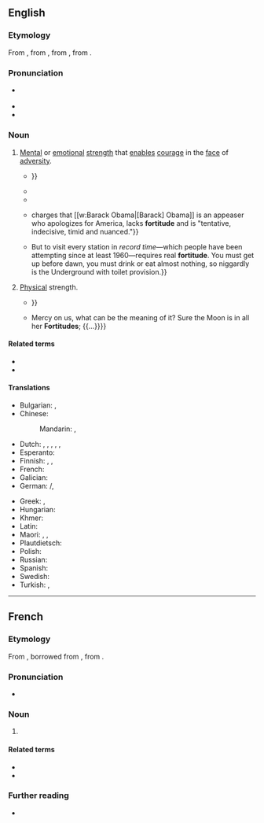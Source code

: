 ==English==

===Etymology===
{{root|en|ine-pro|*bʰerǵʰ-|*-tus}}
From {{inh|en|enm|fortitude}}, from {{der|en|fro|-}}, from {{der|en|la|fortitūdō||bravery, strength}}, from {{m|la|fortis||brave, strong}}.

===Pronunciation===
* {{a|RP}} {{IPA|en|/ˈfɔːtɪtjuːd/}}
* {{audio|en|LL-Q1860 (eng)-Vealhurl-fortitude.wav|Audio (UK)}}
* {{hyphenation|en|for|ti|tude}}

===Noun===
{{en-noun|~}}

# [[mental|Mental]] or [[emotional]] [[strength]] that [[enable]]s [[courage]] in the [[face#Noun|face]] of [[adversity]].
#: {{synonyms|en|inner strength|moxie|resolve}}
#* {{RQ:Shakespeare Henry 8|act=III|scene=ii|page=223|column=1|passage=I am able now (me thinkes) / (Out of a '''Fortitude''' of Soule, I feele) / To endure more Miſeries, {{...}}}}
#* {{RQ:Austen Lady Susan|letter=I|lettername=Lady Susan Vernon to Mr. Vernon|pages=203–204|pageref=203|passage=I shall soon have need for all my '''fortitude''', as I am on the point of separation from my own daughter.}}
#* {{RQ:Conrad Mirror of the Sea|chapter=The Grip of the Land|page=123|passage=She [the ship] may be saved by your efforts, by your resource and '''fortitude''' bearing up against the heavy weight of guilt and failure.}}
#* {{quote-journal|en|author=Fareed Zakaria|authorlink=Fareed Zakaria|title=The Strategist|magazine=[[w:Time (magazine)|Time]]|url=http://www.time.com/time/magazine/article/0,9171,2104842,00.html|date=30 January 2012|passage={{w|Mitt Romney}} {{...}} charges that [[w:Barack Obama|[Barack] Obama]] is an appeaser who apologizes for America, lacks '''fortitude''' and is "tentative, indecisive, timid and nuanced."}}
#* {{quote-book|en|author=Andrew Martin|title=Underground Overground: A Passenger’s History of the Tube|publisher=Profile Books|year=2012|page=267|isbn=978-1-84668-477-7|passage=The proper fans might also expend time—about twenty hours—trying to visit every Tube station as quickly as possible. {{...}} But to visit every station in ''record time''—which people have been attempting since at least 1960—requires real '''fortitude'''. You must get up before dawn, you must drink or eat almost nothing, so niggardly is the Underground with toilet provision.}}
# {{lb|en|archaic}} [[physical|Physical]] strength.
#* {{RQ:Shakespeare Othello Q1|act=I|scene=iii|page=15|passage=The ''Turke'' with moſt mighty preparation makes for ''Cipres''. ''Othello'', the '''fortitude''' of the place, is beſt knowne to you, {{...}}}}
#* {{RQ:Congreve Love for Love|act=II|scene=i|page=17|passage=Hey day! VVhat are all the VVomen of my Family abroad? Is not my Wife come home? Nor my Siſter, nor my Daughter? {{...}} Mercy on us, what can be the meaning of it? Sure the Moon is in all her '''Fortitudes'''; {{...}}}}

====Related terms====
* {{l|en|forte}}
* {{l|en|fortify}}

====Translations====
{{trans-top|mental or emotional strength}}
* Bulgarian: {{t+|bg|твърдост|f}}, {{t|bg|сила на духа}}
* Chinese:
*: Mandarin: {{t+|cmn|刚毅|tr=gāngyì}}, {{t+|cmn|坚韧|tr=jiānrèn}}
* Dutch: {{t+|nl|taaiheid|f}}, {{t|nl|geesteskracht|f}}, {{t+|nl|volharding|f}}, {{t|nl|volhardendheid|f}}, {{t+|nl|vastberadenheid|f}}, {{t|nl|innerlijke kracht|f}}
* Esperanto: {{t|eo|animforto}}
* Finnish: {{t|fi|mielenlujuus}}, {{t+|fi|lujuus}}, {{t|fi|luonteenlujuus}}
* French: {{t+|fr|fortitude|f}}
* Galician: {{t+|gl|fortaleza|f}}
* German: {{l|de|innere}} {{t+|de|Kraft|f}}/{{t+|de|Stärke|f}}, {{t+|de|Standhaftigkeit|f}}
{{trans-mid}}
* Greek: {{t+|el|σθένος|n}}, {{t+|el|γενναιότητα|f}}
* Hungarian: {{t+|hu|lelkierő}}
* Khmer: {{t|km|ចិត្តអត់ធ្មត់}}
* Latin: {{t+|la|fortitudo}}
* Maori: {{t|mi|manawaroa}}, {{t|mi|niwha}}, {{t|mi|koromaki}}
* Plautdietsch: {{t|pdt|Browheit|f}}
* Polish: {{t+|pl|hart|m}}
* Russian: {{t|ru|си́ла духа|f}}
* Spanish: {{t+|es|fortaleza}}
* Swedish: {{t+|sv|tapperhet}}
* Turkish: {{t+|tr|metanet}}, {{t+|tr|sebat}}
{{trans-bottom}}
{{C|en|Ethics}}

----

==French==

===Etymology===
{{root|fr|ine-pro|*bʰerǵʰ-}}
From {{inh|fr|fro|}}, borrowed from {{bor|fr|la|fortitūdō||bravery, strength}}, from {{m|la|fortis||brave, strong}}.

===Pronunciation===
* {{fr-IPA}}

===Noun===
{{fr-noun|f}}

# {{lb|fr|literary}} {{l|en|fortitude}}

====Related terms====
* {{l|fr|fort}}
* {{l|fr|fortifier}}

===Further reading===
* {{R:TLFi}}